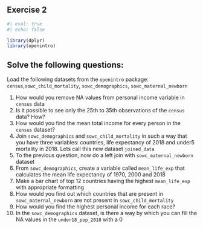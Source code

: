 ## Exercise 2

```r
#| eval: true
#| echo: false

library(dplyr)
library(openintro)
```

## Solve the following questions:

Load the following datasets from the `openintro` package:
`census`,`sowc_child_mortality`, `sowc_demographics`, `sowc_maternal_newborn`

1. How would you remove NA values from personal income variable in `census` data
2. Is it possible to see only the 25th to 35th observations of the `census` data? How?
3. How would you find the mean total income for every person in the `census` dataset?
4. Join `sowc_demographics` and `sowc_child_mortality` in such a way that you have three variables: countries, life expectancy of 2018 and under5 mortality in 2018. Lets call this new dataset `joined_data`
5. To the previous question, now do a left join with `sowc_maternal_newborn` dataset
6. From `sowc_demographics`, create a variable called `mean_life_exp` that calculates the mean life expectancy of 1970, 2000 and 2018
7. Make a bar chart of top 12 countries having the highest `mean_life_exp` with appropriate formatting
8. How would you find out which countries that are present in `sowc_maternal_newborn` are not present in `sowc_child_mortality`
9. How would you find the highest personal income for each race?
10. In the `sowc_demographics` dataset, is there a way by which you can fill the NA values in the `under18_pop_2018` with a 0